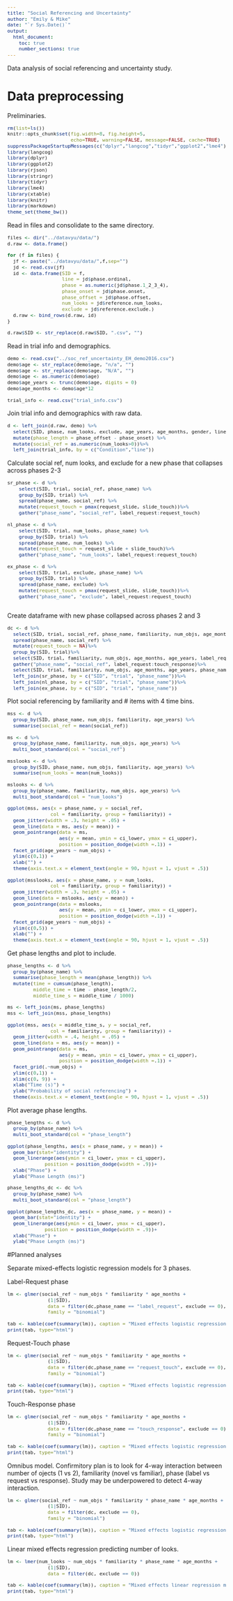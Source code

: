 ```yaml
---
title: "Social Referencing and Uncertainty"
author: "Emily & Mike"
date: "`r Sys.Date()`"
output: 
  html_document:
    toc: true
    number_sections: true
---
```


<style type="text/css">
body, td {
   font-size: 14px;
}
code {
  font-size: 11px;
}
pre {
  font-size: 11px;
}
</style>

Data analysis of social referencing and uncertainty study.

# Data preprocessing

Preliminaries.

```r
rm(list=ls())
knitr::opts_chunk$set(fig.width=8, fig.height=5, 
                      echo=TRUE, warning=FALSE, message=FALSE, cache=TRUE)
suppressPackageStartupMessages(c("dplyr","langcog","tidyr","ggplot2","lme4"))
library(langcog)
library(dplyr)
library(ggplot2)
library(rjson)
library(stringr)
library(tidyr)
library(lme4)
library(xtable)
library(knitr)
library(markdown)
theme_set(theme_bw())
```

Read in files and consolidate to the same directory. 

```r
files <- dir("../datavyu/data/")
d.raw <- data.frame()

for (f in files) {
  jf <- paste("../datavyu/data/",f,sep="")
  jd <- read.csv(jf)
  id <- data.frame(SID = f,
                   line = jd$phase.ordinal,
                   phase = as.numeric(jd$phase.1_2_3_4),
                   phase_onset = jd$phase.onset,
                   phase_offset = jd$phase.offset, 
                   num_looks = jd$reference.num_looks,
                   exclude = jd$reference.exclude.)
  d.raw <- bind_rows(d.raw, id)
}

d.raw$SID <- str_replace(d.raw$SID, ".csv", "")

```

Read in trial info and demographics. 

```r
demo <- read.csv("../soc_ref_uncertainty_EH_demo2016.csv") 
demo$age <- str_replace(demo$age, "n/a", "")
demo$age <- str_replace(demo$age, "N/A", "")
demo$age <- as.numeric(demo$age)
demo$age_years <- trunc(demo$age, digits = 0)
demo$age_months <- demo$age*12

trial_info <- read.csv("trial_info.csv")
```

Join trial info and demographics with raw data.

```r
d <- left_join(d.raw, demo) %>%
  select(SID, phase, num_looks, exclude, age_years, age_months, gender, line, Condition, phase_onset, phase_offset) %>%
  mutate(phase_length = phase_offset - phase_onset) %>%
  mutate(social_ref = as.numeric(num_looks>0))%>%
  left_join(trial_info, by = c("Condition","line")) 
```


Calculate social ref, num looks, and exclude for a new phase that collapses across phases 2-3
```r
sr_phase <- d %>%
    select(SID, trial, social_ref, phase_name) %>%
    group_by(SID, trial) %>%
    spread(phase_name, social_ref) %>%
    mutate(request_touch = pmax(request_slide, slide_touch))%>%
    gather("phase_name", "social_ref", label_request:request_touch)
    
nl_phase <- d %>%
    select(SID, trial, num_looks, phase_name) %>%
    group_by(SID, trial) %>%
    spread(phase_name, num_looks) %>%
    mutate(request_touch = request_slide + slide_touch)%>%
    gather("phase_name", "num_looks", label_request:request_touch)

ex_phase <- d %>%
    select(SID, trial, exclude, phase_name) %>%
    group_by(SID, trial) %>%
    spread(phase_name, exclude) %>%
    mutate(request_touch = pmax(request_slide, slide_touch))%>%
    gather("phase_name", "exclude", label_request:request_touch)
    
```

Create dataframe with new phase collapsed across phases 2 and 3
```r
dc <- d %>%
  select(SID, trial, social_ref, phase_name, familiarity, num_objs, age_months, age_years) %>%
  spread(phase_name, social_ref) %>%
  mutate(request_touch = NA)%>%
  group_by(SID, trial)%>%
  select(SID, trial, familiarity, num_objs, age_months, age_years, label_request, request_slide, slide_touch, request_touch, touch_response)%>%
  gather("phase_name", "social_ref", label_request:touch_response)%>%
  select(SID, trial, familiarity, num_objs, age_months, age_years, phase_name)%>%
  left_join(sr_phase, by = c("SID", "trial", "phase_name"))%>%
  left_join(nl_phase, by = c("SID", "trial", "phase_name"))%>%
  left_join(ex_phase, by = c("SID", "trial", "phase_name"))
```

Plot social referencing by familiarity and # items with 4 time bins.

```r
mss <- d %>%
  group_by(SID, phase_name, num_objs, familiarity, age_years) %>%
  summarise(social_ref = mean(social_ref))

ms <- d %>%
  group_by(phase_name, familiarity, num_objs, age_years) %>%
  multi_boot_standard(col = "social_ref") 

msslooks <- d %>%
  group_by(SID, phase_name, num_objs, familiarity, age_years) %>%
  summarise(num_looks = mean(num_looks))

mslooks <- d %>%
  group_by(phase_name, familiarity, num_objs, age_years) %>%
  multi_boot_standard(col = "num_looks") 

ggplot(mss, aes(x = phase_name, y = social_ref, 
               col = familiarity, group = familiarity)) + 
  geom_jitter(width = .3, height = .05) +
  geom_line(data = ms, aes(y = mean)) + 
  geom_pointrange(data = ms, 
                  aes(y = mean, ymin = ci_lower, ymax = ci_upper), 
                  position = position_dodge(width =.1)) + 
  facet_grid(age_years ~ num_objs) + 
  ylim(c(0,1)) + 
  xlab("") + 
  theme(axis.text.x = element_text(angle = 90, hjust = 1, vjust = .5))

ggplot(msslooks, aes(x = phase_name, y = num_looks, 
               col = familiarity, group = familiarity)) + 
  geom_jitter(width = .3, height = .05) +
  geom_line(data = mslooks, aes(y = mean)) + 
  geom_pointrange(data = mslooks, 
                  aes(y = mean, ymin = ci_lower, ymax = ci_upper), 
                  position = position_dodge(width =.1)) + 
  facet_grid(age_years ~ num_objs) + 
  ylim(c(0,5)) + 
  xlab("") + 
  theme(axis.text.x = element_text(angle = 90, hjust = 1, vjust = .5))

```

Get phase lengths and plot to include. 

```r
phase_lengths <- d %>% 
  group_by(phase_name) %>% 
  summarise(phase_length = mean(phase_length)) %>%
  mutate(time = cumsum(phase_length),
         middle_time = time - phase_length/2, 
         middle_time_s = middle_time / 1000)

ms <- left_join(ms, phase_lengths)
mss <- left_join(mss, phase_lengths)

ggplot(mss, aes(x = middle_time_s, y = social_ref, 
               col = familiarity, group = familiarity)) + 
  geom_jitter(width = .4, height = .05) +
  geom_line(data = ms, aes(y = mean)) + 
  geom_pointrange(data = ms, 
                  aes(y = mean, ymin = ci_lower, ymax = ci_upper), 
                  position = position_dodge(width =.1)) + 
  facet_grid(.~num_objs) + 
  ylim(c(0,1)) + 
  xlim(c(0, 9)) + 
  xlab("Time (s)") + 
  ylab("Probability of social referencing") +
  theme(axis.text.x = element_text(angle = 90, hjust = 1, vjust = .5))
```

Plot average phase lengths.

```r
phase_lengths <- d %>% 
  group_by(phase_name) %>% 
  multi_boot_standard(col = "phase_length")

ggplot(phase_lengths, aes(x = phase_name, y = mean)) + 
  geom_bar(stat="identity") + 
  geom_linerange(aes(ymin = ci_lower, ymax = ci_upper), 
             position = position_dodge(width = .9))+
  xlab("Phase") + 
  ylab("Phase Length (ms)") 

phase_lengths_dc <- dc %>% 
  group_by(phase_name) %>% 
  multi_boot_standard(col = "phase_length")

ggplot(phase_lengths_dc, aes(x = phase_name, y = mean)) + 
  geom_bar(stat="identity") + 
  geom_linerange(aes(ymin = ci_lower, ymax = ci_upper), 
             position = position_dodge(width = .9))+
  xlab("Phase") + 
  ylab("Phase Length (ms)") 

```

#Planned analyses

Separate mixed-effects logistic regression models for 3 phases.

Label-Request phase
```r
lm <- glmer(social_ref ~ num_objs * familiarity * age_months +
              (1|SID),
              data = filter(dc,phase_name == "label_request", exclude == 0), 
              family = "binomial")

tab <- kable(coef(summary(lm)), caption = "Mixed effects logistic regression model predicting social referencing")
print(tab, type="html")
```

Request-Touch phase
```r
lm <- glmer(social_ref ~ num_objs * familiarity * age_months +
              (1|SID),
              data = filter(dc,phase_name == "request_touch", exclude == 0), 
              family = "binomial")

tab <- kable(coef(summary(lm)), caption = "Mixed effects logistic regression model predicting social referencing")
print(tab, type="html")
```

Touch-Response phase
```r
lm <- glmer(social_ref ~ num_objs * familiarity * age_months +
              (1|SID),
              data = filter(dc,phase_name == "touch_response", exclude == 0), 
              family = "binomial")

tab <- kable(coef(summary(lm)), caption = "Mixed effects logistic regression model predicting social referencing")
print(tab, type="html")
```

Omnibus model. Confirmitory plan is to look for 4-way interaction between number of ojects (1 vs 2), familiarity (novel vs familiar), phase (label vs request vs response). Study may be underpowered to detect 4-way interaction.

```r
lm <- glmer(social_ref ~ num_objs * familiarity * phase_name * age_months +
              (1|SID),
              data = filter(dc, exclude == 0),  
              family = "binomial")

tab <- kable(coef(summary(lm)), caption = "Mixed effects logistic regression model predicting social referencing")
print(tab, type="html")
```

Linear mixed effects regression predicting number of looks.

```r
lm <- lmer(num_looks ~ num_objs * familiarity * phase_name * age_months +
              (1|SID),
              data = filter(dc, exclude == 0))

tab <- kable(coef(summary(lm)), caption = "Mixed effects linear regression model predicting social referencing")
print(tab, type="html")
```


